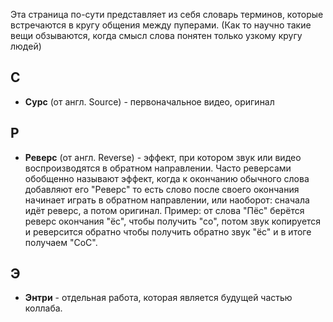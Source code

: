 Эта страница по-сути представляет из себя словарь терминов, которые встречаются в кругу общения между пуперами. (Как то научно такие вещи обзываются, когда смысл слова понятен только узкому кругу людей)

==С==
*'''Сурс''' (от англ. Source) - первоначальное видео, оригинал
==Р==
*'''Реверс''' (от англ. Reverse) - эффект, при котором звук или видео воспроизводятся в обратном направлении. Часто реверсами обобщенно называют эффект, когда к окончанию обычного слова добавляют его "Реверс" то есть слово после своего окончания начинает играть в обратном направлении, или наоборот: сначала идёт реверс, а потом оригинал. Пример: от слова "Пёс" берётся реверс окончания "ёс", чтобы получить "со", потом звук копируется и реверсится обратно чтобы получить обратно звук "ёс" и в итоге получаем "СоС".

==Э==
*'''Энтри''' - отдельная работа, которая является будущей частью коллаба.